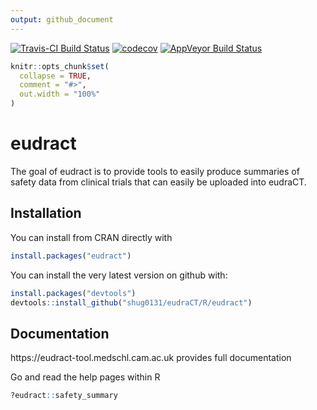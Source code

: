 ---
output: github_document
---

[![Travis-CI Build Status](https://travis-ci.com/shug0131/eudraCT.svg?branch=master)](https://travis-ci.com/shug0131/eudraCT)
[![codecov](https://codecov.io/github/shug0131/eudraCT/branch/master/graphs/badge.svg)](https://codecov.io/github/shug0131/eudraCT)
[![AppVeyor Build Status](https://ci.appveyor.com/api/projects/status/github/shug0131/eudraCT?branch=master&svg=true)](https://ci.appveyor.com/project/shug0131/eudraCT)




<!-- README.md is generated from README.Rmd. Please edit that file -->

```{r setup, include = FALSE}
knitr::opts_chunk$set(
  collapse = TRUE,
  comment = "#>",
  out.width = "100%"
)
```
# eudract

The goal of eudract is to provide tools to easily produce summaries of safety data from clinical trials that can easily be uploaded into eudraCT. 



## Installation

You can install from CRAN directly with

```r
install.packages("eudract")
```


You can install the very latest version on github with:

``` r
install.packages("devtools")
devtools::install_github("shug0131/eudraCT/R/eudract")
```

## Documentation

https://eudract-tool.medschl.cam.ac.uk provides full documentation

Go and read the help pages within R

```{r example}
?eudract::safety_summary
```

